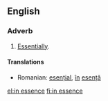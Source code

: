 ==English==

===Adverb===
{{en-adv|pos=[[in]] [[essence]]|-}}

# [[essentially|Essentially]].

====Translations====
* Romanian: [[esențial]], [[în]] [[esență]]

[[el:in essence]]
[[fi:in essence]]